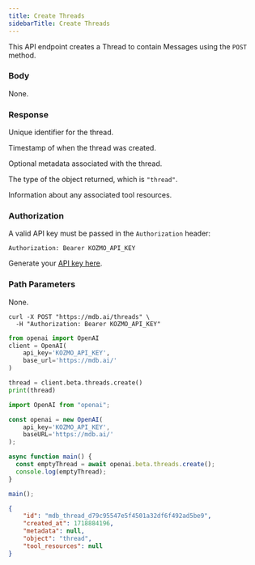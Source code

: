 ```yaml
---
title: Create Threads
sidebarTitle: Create Threads
---
```


This API endpoint creates a Thread to contain Messages using the `POST` method.

### Body

None.

### Response

<ResponseField name="id" type="string" required>  

Unique identifier for the thread.

</ResponseField>

<ResponseField name="created_at" type="integer" required>  

Timestamp of when the thread was created.

</ResponseField>

<ResponseField name="metadata" type="object">  

Optional metadata associated with the thread.

</ResponseField>

<ResponseField name="object" type="string" required>  

The type of the object returned, which is `"thread"`.

</ResponseField>

<ResponseField name="tool_resources" type="object">  

Information about any associated tool resources.

</ResponseField>

### Authorization

A valid API key must be passed in the `Authorization` header:

```
Authorization: Bearer KOZMO_API_KEY
```

Generate your [API key here](https://mdb.ai/apiKeys).

### Path Parameters

None.

<RequestExample>

```shell Shell
curl -X POST "https://mdb.ai/threads" \
  -H "Authorization: Bearer KOZMO_API_KEY"
```

```python Python
from openai import OpenAI
client = OpenAI(
    api_key='KOZMO_API_KEY',
    base_url='https://mdb.ai/'
)

thread = client.beta.threads.create()
print(thread)
```

```js Node
import OpenAI from "openai";

const openai = new OpenAI(
    api_key='KOZMO_API_KEY',
    baseURL='https://mdb.ai/'
);

async function main() {
  const emptyThread = await openai.beta.threads.create();
  console.log(emptyThread);
}

main();
```

</RequestExample>

<ResponseExample>

```json Response
{
    "id": "mdb_thread_d79c95547e5f4501a32df6f492ad5be9",
    "created_at": 1718884196,
    "metadata": null,
    "object": "thread",
    "tool_resources": null
}
```

</ResponseExample>
